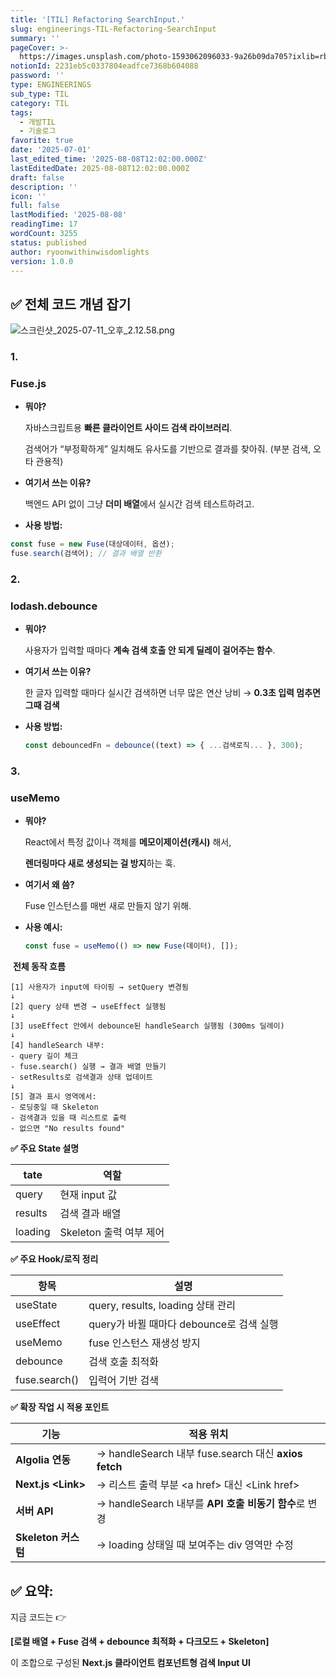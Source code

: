 ```yaml
---
title: '[TIL] Refactoring SearchInput.'
slug: engineerings-TIL-Refactoring-SearchInput
summary: ''
pageCover: >-
  https://images.unsplash.com/photo-1593062096033-9a26b09da705?ixlib=rb-4.0.3&q=85&fm=jpg&crop=entropy&cs=srgb
notionId: 2231eb5c0337804eadfce7368b604088
password: ''
type: ENGINEERINGS
sub_type: TIL
category: TIL
tags:
  - 개발TIL
  - 기술로그
favorite: true
date: '2025-07-01'
last_edited_time: '2025-08-08T12:02:00.000Z'
lastEditedDate: 2025-08-08T12:02:00.000Z
draft: false
description: ''
icon: ''
full: false
lastModified: '2025-08-08'
readingTime: 17
wordCount: 3255
status: published
author: ryoonwithinwisdomlights
version: 1.0.0
---
```


## <strong>✅ 전체 코드 개념 잡기</strong>


![스크린샷_2025-07-11_오후_2.12.58.png](https://res.cloudinary.com/dyrdul1dd/image/upload/v1754654598/norkive-notion-images/1754654595504-E1_84_89_E1_85_B3_E1_84_8F_E1_85_B3_E1_84_85_E1_85_B5_E1_86_AB_E1_84_89_E1_85_A3_E1_86_BA_2025-07-11_E1_84_8B_E1_85_A9_E1_84_92_E1_85_AE_2.12.58.png)


### <strong>1.</strong>


### <strong>Fuse.js</strong>

- <strong>뭐야?</strong>

    자바스크립트용 <strong>빠른 클라이언트 사이드 검색 라이브러리</strong>.


    검색어가 “부정확하게” 일치해도 유사도를 기반으로 결과를 찾아줘. (부분 검색, 오타 관용적)

- <strong>여기서 쓰는 이유?</strong>

    백엔드 API 없이 그냥 <strong>더미 배열</strong>에서 실시간 검색 테스트하려고.

- <strong>사용 방법:</strong>

```typescript
const fuse = new Fuse(대상데이터, 옵션);
fuse.search(검색어); // 결과 배열 반환
```


### <strong>2.</strong>


### <strong>lodash.debounce</strong>

- <strong>뭐야?</strong>

    사용자가 입력할 때마다 <strong>계속 검색 호출 안 되게 딜레이 걸어주는 함수</strong>.

- <strong>여기서 쓰는 이유?</strong>

    한 글자 입력할 때마다 실시간 검색하면 너무 많은 연산 낭비 → <strong>0.3초 입력 멈추면 그때 검색</strong>

- <strong>사용 방법:</strong>

    ```typescript
    const debouncedFn = debounce((text) => { ...검색로직... }, 300);
    ```


### <strong>3.</strong>


### <strong>useMemo</strong>

- <strong>뭐야?</strong>

    React에서 특정 값이나 객체를 <strong>메모이제이션(캐시)</strong> 해서,


    <strong>렌더링마다 새로 생성되는 걸 방지</strong>하는 훅.

- <strong>여기서 왜 씀?</strong>

    Fuse 인스턴스를 매번 새로 만들지 않기 위해.

- <strong>사용 예시:</strong>

    ```typescript
    const fuse = useMemo(() => new Fuse(데이터), []);
    ```



 <strong>전체 동작 흐름</strong>



```plain text
[1] 사용자가 input에 타이핑 → setQuery 변경됨
↓
[2] query 상태 변경 → useEffect 실행됨
↓
[3] useEffect 안에서 debounce된 handleSearch 실행됨 (300ms 딜레이)
↓
[4] handleSearch 내부:
- query 길이 체크
- fuse.search() 실행 → 결과 배열 만들기
- setResults로 검색결과 상태 업데이트
↓
[5] 결과 표시 영역에서:
- 로딩중일 때 Skeleton
- 검색결과 있을 때 리스트로 출력
- 없으면 "No results found"
```



<strong>✅ 주요 State 설명</strong>



| <strong>tate</strong> | <strong>역할</strong>            |
| -------- | ----------------- |
| query    | 현재 input 값        |
| results  | 검색 결과 배열          |
| loading  | Skeleton 출력 여부 제어 |



<strong>✅ 주요 Hook/로직 정리</strong>



| <strong>항목</strong>        | <strong>설명</strong>                        |
| ------------- | ----------------------------- |
| useState      | query, results, loading 상태 관리 |
| useEffect     | query가 바뀔 때마다 debounce로 검색 실행 |
| useMemo       | fuse 인스턴스 재생성 방지              |
| debounce      | 검색 호출 최적화                     |
| fuse.search() | 입력어 기반 검색                     |



<strong>✅ 확장 작업 시 적용 포인트</strong>



| <strong>기능</strong>             | <strong>적용 위치</strong>                                        |
| ------------------ | ------------------------------------------------ |
| <strong>Algolia 연동</strong>     | → handleSearch 내부 fuse.search 대신 <strong>axios fetch</strong> |
| <strong>Next.js &lt;Link&gt;</strong> | → 리스트 출력 부분 &lt;a href&gt; 대신 &lt;Link href&gt;              |
| <strong>서버 API</strong>         | → handleSearch 내부를 <strong>API 호출 비동기 함수</strong>로 변경         |
| <strong>Skeleton 커스텀</strong>   | → loading 상태일 때 보여주는 div 영역만 수정                  |


## <strong>✅ 요약:</strong>


지금 코드는 👉


<strong>[로컬 배열 + Fuse 검색 + debounce 최적화 + 다크모드 + Skeleton]</strong>


이 조합으로 구성된 <strong>Next.js 클라이언트 컴포넌트형 검색 Input UI</strong>

